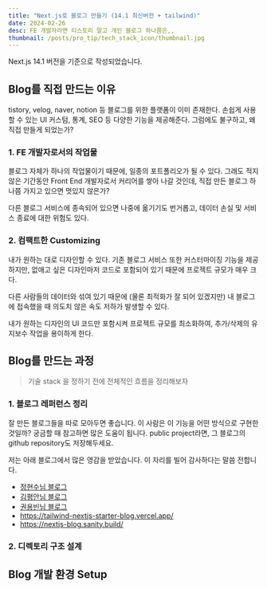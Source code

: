 ```yaml
---
title: "Next.js로 블로그 만들기 (14.1 최신버전 + tailwind)"
date: 2024-02-26
desc: FE 개발자라면 티스토리 말고 개인 블로그 하나쯤은,,
thumbnail: /posts/pro_tip/tech_stack_icon/thumbnail.jpg
---
```


<Callout type="warn">
Next.js 14.1 버전을 기준으로 작성되었습니다.
</Callout>

## Blog를 직접 만드는 이유

tistory, velog, naver, notion 등 블로그를 위한 플랫폼이 이미 존재한다.
손쉽게 사용할 수 있는 UI 커스텀, 통계, SEO 등 다양한 기능을 제공해준다.
그럼에도 불구하고, 왜 직접 만들게 되었는가?

### 1. FE 개발자로서의 작업물

블로그 자체가 하나의 작업물이기 때문에, 일종의 포트폴리오가 될 수 있다.
그래도 적지 않은 기간동안 Front End 개발자로서 커리어를 쌓아 나갈 것인데,
직접 만든 블로그 하나쯤 가지고 있으면 멋있지 않은가?

다른 블로그 서비스에 종속되어 있으면 나중에 옮기기도 번거롭고, 
데이터 손실 및 서비스 종료에 대한 위험도 있다.

### 2. 컴팩트한 Customizing

내가 원하는 대로 디자인할 수 있다.
기존 블로그 서비스 또한 커스터마이징 기능을 제공하지만, 
없애고 싶은 디자인마저 코드로 포함되어 있기 때문에 프로젝트 규모가 매우 크다.

다른 사람들의 데이터와 섞여 있기 때문에 (물론 최적화가 잘 되어 있겠지만) 
내 블로그에 접속했을 때 의도치 않은 속도 저하가 발생할 수 있다. 

내가 원하는 디자인의 UI 코드만 포함시켜 프로젝트 규모를 최소화하여,
추가/삭제의 유지보수 작업을 용이하게 한다.


## Blog를 만드는 과정

> 기술 stack 을 정하기 전에 전체적인 흐름을 정리해보자

### 1. 블로그 레퍼런스 정리

잘 만든 블로그들을 따로 모아두면 좋습니다.
이 사람은 이 기능을 어떤 방식으로 구현한 것일까? 궁금할 때 참고하면 많은 도움이 됩니다. 
public project라면, 그 블로그의 github repository도 저장해두세요.

저는 아래 블로그에서 많은 영감을 받았습니다.
이 자리를 빌어 감사하다는 말씀 전합니다.

- [정현수님 블로그](https://junghyeonsu.com/)
- [김평안님 블로그](https://bepyan.github.io/)
- [권용빈님 블로그](https://yiyb-blog.vercel.app/)
- https://tailwind-nextjs-starter-blog.vercel.app/
- https://nextjs-blog.sanity.build/

### 2. 디렉토리 구조 설계 




## Blog 개발 환경 Setup






